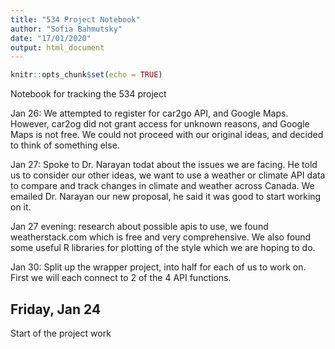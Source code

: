 ```yaml
---
title: "534 Project Notebook"
author: "Sofia Bahmutsky"
date: "17/01/2020"
output: html_document
---
```


```r
knitr::opts_chunk$set(echo = TRUE)
```

Notebook for tracking the 534 project

Jan 26: We attempted to register for car2go API, and Google Maps. However, car2og did not grant access for unknown reasons, and Google Maps is not free. We could not proceed with our original ideas, and decided to think of something else.

Jan 27: Spoke to Dr. Narayan todat about the issues we are facing. He told us to consider our other ideas, we want to use a weather or climate API data to compare and track changes in climate and weather across Canada. We emailed Dr. Narayan our new proposal, he said it was good to start working on it.

Jan 27 evening: research about possible apis to use, we found weatherstack.com which is free and very comprehensive. We also found some useful R libraries for plotting of the style which we are hoping to do.

Jan 30: Split up the wrapper project, into half for each of us to work on. First we will each connect to 2 of the 4 API functions.



## Friday, Jan 24
 
Start of the project work